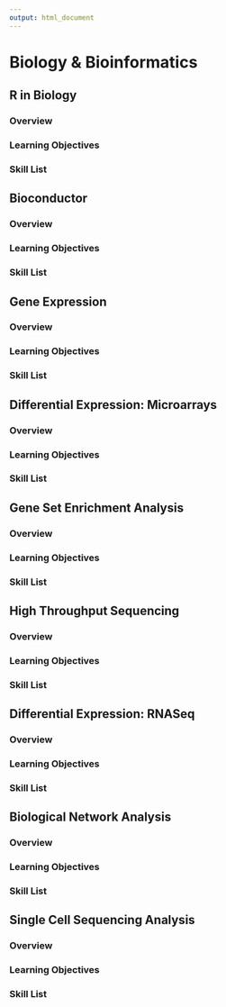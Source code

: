 ```yaml
---
output: html_document
---
```


# Biology & Bioinformatics

## R in Biology {#bio-r}

### Overview

### Learning Objectives

### Skill List

## Bioconductor {#bio-bioconductor}

### Overview

### Learning Objectives

### Skill List

## Gene Expression {#bio-geneexp}

### Overview

### Learning Objectives

### Skill List

## Differential Expression: Microarrays {#bio-micro}

### Overview

### Learning Objectives

### Skill List

## Gene Set Enrichment Analysis {#bio-gsea}

### Overview

### Learning Objectives

### Skill List

## High Throughput Sequencing {#bio-hts}

### Overview

### Learning Objectives

### Skill List

## Differential Expression: RNASeq {#bio-rnaseq}

### Overview

### Learning Objectives

### Skill List

## Biological Network Analysis {#bio-networks}

### Overview

### Learning Objectives

### Skill List

## Single Cell Sequencing Analysis {#bio-scseq}

### Overview

### Learning Objectives

### Skill List
